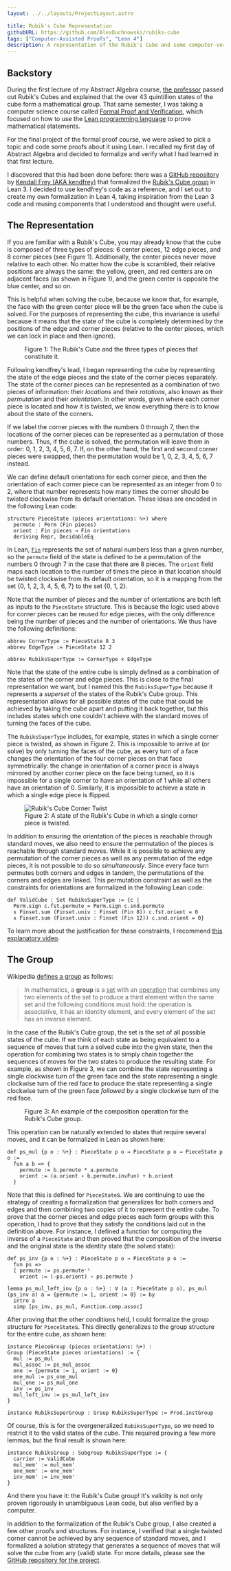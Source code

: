 ```yaml
---
layout: ../../layouts/ProjectLayout.astro

title: Rubik's Cube Representation
githubURL: https://github.com/AlexDuchnowski/rubiks-cube
tags: ["Computer-Assisted Proofs", "Lean 4"]
description: A representation of the Rubik's Cube and some computer-verified proofs about its properties
---
```


## Backstory

During the first lecture of my Abstract Algebra course, [the professor](https://www.math.brown.edu/reschwar/) passed out Rubik's Cubes and explained that the over 43 quintillion states of the cube form a mathematical group. That same semester, I was taking a computer science course called [Formal Proof and Verification](https://browncs1951x.github.io/), which focused on how to use the [Lean programming language](https://lean-lang.org/) to prove mathematical statements.

For the final project of the formal proof course, we were asked to pick a topic and code some proofs about it using Lean. I recalled my first day of Abstract Algebra and decided to formalize and verify what I had learned in that first lecture.

I discovered that this had been done before: there was a [GitHub repository](https://github.com/kendfrey/rubiks-cube-group) by [Kendall Frey (AKA kendfrey)](https://github.com/kendfrey) that formalized the [Rubik's Cube group](https://en.wikipedia.org/wiki/Rubik%27s_Cube_group) in Lean 3. I decided to use kendfrey's code as a reference, and I set out to create my own formalization in Lean 4, taking inspiration from the Lean 3 code and reusing components that I understood and thought were useful.

## The Representation

If you are familiar with a Rubik's Cube, you may already know that the cube is composed of three types of pieces: 6 center pieces, 12 edge pieces, and 8 corner pieces (see Figure 1). Additionally, the center pieces never move relative to each other. No matter how the cube is scrambled, their relative positions are always the same: the yellow, green, and red centers are on adjacent faces (as shown in Figure 1), and the green center is opposite the blue center, and so on.

This is helpful when solving the cube, because we know that, for example, the face with the green center piece will be the green face when the cube is solved. For the purposes of representing the cube, this invariance is useful because it means that the state of the cube is completely determined by the positions of the edge and corner pieces (relative to the center pieces, which we can lock in place and then ignore).

<figure>
    <RubiksPieceTypes width="100%" height="auto"/>
    <figcaption>Figure 1: The Rubik's Cube and the three types of pieces that constitute it.</figcaption>
</figure>

Following kendfrey's lead, I began representing the cube by representing the state of the edge pieces and the state of the corner pieces separately. The state of the corner pieces can be represented as a combination of two pieces of information: their *locations* and their *rotations*, also known as their *permutation* and their *orientation*. In other words, given where each corner piece is located and how it is twisted, we know everything there is to know about the state of the corners.

If we label the corner pieces with the numbers 0 through 7, then the locations of the corner pieces can be represented as a permutation of those numbers. Thus, if the cube is solved, the permutation will leave them in order: 0, 1, 2, 3, 4, 5, 6, 7. If, on the other hand, the first and second corner pieces were swapped, then the permutation would be 1, 0, 2, 3, 4, 5, 6, 7 instead.

We can define default orientations for each corner piece, and then the orientation of each corner piece can be represented as an integer from 0 to 2, where that number represents how many times the corner should be twisted clockwise from its default orientation. These ideas are encoded in the following Lean code:

```lean
structure PieceState (pieces orientations: ℕ+) where
  permute : Perm (Fin pieces)
  orient : Fin pieces → Fin orientations
  deriving Repr, DecidableEq
```

In Lean, [`Fin`](https://leanprover-community.github.io/mathlib4_docs/Init/Prelude.html#Fin) represents the set of natural numbers less than a given number, so the `permute` field of the state is defined to be a permutation of the numbers 0 through 7 in the case that there are 8 pieces. The `orient` field maps each location to the number of times the piece in that location should be twisted clockwise from its default orientation, so it is a mapping from the set \{0, 1, 2, 3, 4, 5, 6, 7\} to the set \{0, 1, 2\}.

Note that the number of pieces and the number of orientations are both left as inputs to the `PieceState` structure. This is because the logic used above for corner pieces can be reused for edge pieces, with the only difference being the number of pieces and the number of orientations. We thus have the following definitions:

```lean
abbrev CornerType := PieceState 8 3
abbrev EdgeType := PieceState 12 2

abbrev RubiksSuperType := CornerType × EdgeType
```

Note that the state of the entire cube is simply defined as a combination of the states of the corner and edge pieces. This is close to the final representation we want, but I named this the `Rubiks`*`Super`*`Type` because it represents a *superset* of the states of the Rubik's Cube group. This representation allows for all possible states of the cube that could be achieved by taking the cube apart and putting it back together, but this includes states which one couldn't achieve with the standard moves of turning the faces of the cube.

The `RubiksSuperType` includes, for example, states in which a single corner piece is twisted, as shown in Figure 2. This is impossible to arrive at (or solve) by only turning the faces of the cube, as every turn of a face changes the orientation of the four corner pieces on that face symmetrically: the change in orientation of a corner piece is always mirrored by another corner piece on the face being turned, so it is impossible for a single corner to have an orientation of 1 while all others have an orientation of 0. Similarly, it is impossible to achieve a state in which a single edge piece is flipped.

<figure>
    <Image src={RubiksCornerTwist} alt="Rubik's Cube Corner Twist" layout="full-width" style="display: block; margin: 0 auto;"/>
    <figcaption>Figure 2: A state of the Rubik's Cube in which a single corner piece is twisted.</figcaption>
</figure>

In addition to ensuring the orientation of the pieces is reachable through standard moves, we also need to ensure the permutation of the pieces is reachable through standard moves. While it is possible to achieve any permutation of the corner pieces as well as any permutation of the edge pieces, it is not possible to do so *simultaneously*. Since every face turn permutes both corners and edges in tandem, the permutations of the corners and edges are linked. This permutation constraint as well as the constraints for orientations are formalized in the following Lean code:

```lean
def ValidCube : Set RubiksSuperType := {c |
  Perm.sign c.fst.permute = Perm.sign c.snd.permute
  ∧ Finset.sum (Finset.univ : Finset (Fin 8)) c.fst.orient = 0
  ∧ Finset.sum (Finset.univ : Finset (Fin 12)) c.snd.orient = 0}
```

To learn more about the justification for these constraints, I recommend [this explanatory video](https://youtu.be/o-RxLzRe2YE?feature=shared).

## The Group

Wikipedia [defines a group](https://en.wikipedia.org/wiki/Group_(mathematics)) as follows:

> In mathematics, a **group** is a <ins>set</ins> with an <ins>operation</ins> that combines any two elements of the set to produce a third element within the same set and the following conditions must hold: the operation is associative, it has an identity element, and every element of the set has an inverse element.

In the case of the Rubik's Cube group, the set is the set of all possible states of the cube. If we think of each state as being equivalent to a sequence of moves that turn a solved cube into the given state, then the operation for combining two states is to simply chain together the sequences of moves for the two states to produce the resulting state. For example, as shown in Figure 3, we can combine the state representing a single clockwise turn of the green face and the state representing a single clockwise turn of the red face to produce the state representing a single clockwise turn of the green face *followed by* a single clockwise turn of the red face.

<figure>
    <RubiksOperation width="100%" height="auto"/>
    <figcaption>Figure 3: An example of the composition operation for the Rubik's Cube group.</figcaption>
</figure>

This operation can be naturally extended to states that require several moves, and it can be formalized in Lean as shown here:

```lean
def ps_mul {p o : ℕ+} : PieceState p o → PieceState p o → PieceState p o :=
  fun a b => {
    permute := b.permute * a.permute
    orient := (a.orient ∘ b.permute.invFun) + b.orient
  }
```

Note that this is defined for `PieceState`s. We are continuing to use the strategy of creating a formalization that generalizes for both corners and edges and then combining two copies of it to represent the entire cube. To prove that the corner pieces and edge pieces each form groups with this operation, I had to prove that they satisfy the conditions laid out in the definition above. For instance, I defined a function for computing the inverse of a `PieceState` and then proved that the composition of the inverse and the original state is the identity state (the solved state):

```lean
def ps_inv {p o : ℕ+} : PieceState p o → PieceState p o :=
  fun ps =>
  { permute := ps.permute⁻¹
    orient := (-ps.orient) ∘ ps.permute }

lemma ps_mul_left_inv {p o : ℕ+} : ∀ (a : PieceState p o), ps_mul (ps_inv a) a = {permute := 1, orient := 0} := by
  intro a
  simp [ps_inv, ps_mul, Function.comp.assoc]
```

After proving that the other conditions held, I could formalize the group structure for `PieceState`s. This directly generalizes to the group structure for the entire cube, as shown here:

```lean
instance PieceGroup (pieces orientations: ℕ+) :
Group (PieceState pieces orientations) := {
  mul := ps_mul
  mul_assoc := ps_mul_assoc
  one := {permute := 1, orient := 0}
  one_mul := ps_one_mul
  mul_one := ps_mul_one
  inv := ps_inv
  mul_left_inv := ps_mul_left_inv
}

instance RubiksSuperGroup : Group RubiksSuperType := Prod.instGroup
```

Of course, this is for the overgeneralized `RubiksSuperType`, so we need to restrict it to the valid states of the cube. This required proving a few more lemmas, but the final result is shown here:

```lean
instance RubiksGroup : Subgroup RubiksSuperType := {
  carrier := ValidCube
  mul_mem' := mul_mem'
  one_mem' := one_mem'
  inv_mem' := inv_mem'
}
```

And there you have it: the Rubik's Cube group! It's validity is not only proven rigorously in unambiguous Lean code, but also verified by a computer.

In addition to the formalization of the Rubik's Cube group, I also created a few other proofs and structures. For instance, I verified that a single twisted corner cannot be achieved by any sequence of standard moves, and I formalized a solution strategy that generates a sequence of moves that will solve the cube from any (valid) state. For more details, please see the [GitHub repository for the project](https://github.com/AlexDuchnowski/rubiks-cube).
